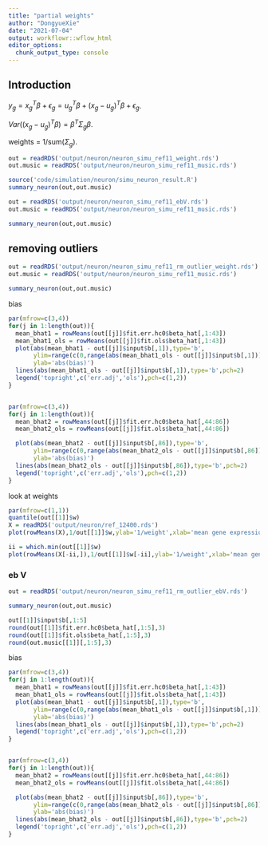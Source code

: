 ```yaml
---
title: "partial weights"
author: "DongyueXie"
date: "2021-07-04"
output: workflowr::wflow_html
editor_options:
  chunk_output_type: console
---
```


## Introduction

 $y_g = x_g^T\beta+\epsilon_g = u_g^T\beta + (x_g-u_g)^T\beta+\epsilon_g$.
 
 $Var((x_g-u_g)^T\beta) = \beta^T\Sigma_g\beta$.
 
 weights = 1/sum($\Sigma_g$).

```r

out = readRDS('output/neuron/neuron_simu_ref11_weight.rds')
out.music = readRDS('output/neuron/neuron_simu_ref11_music.rds')

source('code/simulation/neuron/simu_neuron_result.R')
summary_neuron(out,out.music)
```



```r
out = readRDS('output/neuron/neuron_simu_ref11_ebV.rds')
out.music = readRDS('output/neuron/neuron_simu_ref11_music.rds')

summary_neuron(out,out.music)
```



## removing outliers

```r

out = readRDS('output/neuron/neuron_simu_ref11_rm_outlier_weight.rds')
out.music = readRDS('output/neuron/neuron_simu_ref11_music.rds')

summary_neuron(out,out.music)
```

bias

```r
par(mfrow=c(3,4))
for(j in 1:length(out)){
  mean_bhat1 = rowMeans(out[[j]]$fit.err.hc0$beta_hat[,1:43])
  mean_bhat1_ols = rowMeans(out[[j]]$fit.ols$beta_hat[,1:43])
  plot(abs(mean_bhat1 - out[[j]]$input$b[,1]),type='b',
       ylim=range(c(0,range(abs(mean_bhat1_ols - out[[j]]$input$b[,1])))),
       ylab='abs(bias)')
  lines(abs(mean_bhat1_ols - out[[j]]$input$b[,1]),type='b',pch=2)
  legend('topright',c('err.adj','ols'),pch=c(1,2))
}


par(mfrow=c(3,4))
for(j in 1:length(out)){
  mean_bhat2 = rowMeans(out[[j]]$fit.err.hc0$beta_hat[,44:86])
  mean_bhat2_ols = rowMeans(out[[j]]$fit.ols$beta_hat[,44:86])

  plot(abs(mean_bhat2 - out[[j]]$input$b[,86]),type='b',
       ylim=range(c(0,range(abs(mean_bhat2_ols - out[[j]]$input$b[,86])))),
       ylab='abs(bias)')
  lines(abs(mean_bhat2_ols - out[[j]]$input$b[,86]),type='b',pch=2)
  legend('topright',c('err.adj','ols'),pch=c(1,2))
}


```


look at weights 

```r
par(mfrow=c(1,1))
quantile(out[[1]]$w)
X = readRDS('output/neuron/ref_12400.rds')
plot(rowMeans(X),1/out[[1]]$w,ylab='1/weight',xlab='mean gene expression')

ii = which.min(out[[1]]$w)
plot(rowMeans(X[-ii,]),1/out[[1]]$w[-ii],ylab='1/weight',xlab='mean gene expression')
```

### eb V


```r

out = readRDS('output/neuron/neuron_simu_ref11_rm_outlier_ebV.rds')

summary_neuron(out,out.music)

out[[1]]$input$b[,1:5]
round(out[[1]]$fit.err.hc0$beta_hat[,1:5],3)
round(out[[1]]$fit.ols$beta_hat[,1:5],3)
round(out.music[[1]][,1:5],3)

```

bias

```r
par(mfrow=c(3,4))
for(j in 1:length(out)){
  mean_bhat1 = rowMeans(out[[j]]$fit.err.hc0$beta_hat[,1:43])
  mean_bhat1_ols = rowMeans(out[[j]]$fit.ols$beta_hat[,1:43])
  plot(abs(mean_bhat1 - out[[j]]$input$b[,1]),type='b',
       ylim=range(c(0,range(abs(mean_bhat1_ols - out[[j]]$input$b[,1])))),
       ylab='abs(bias)')
  lines(abs(mean_bhat1_ols - out[[j]]$input$b[,1]),type='b',pch=2)
  legend('topright',c('err.adj','ols'),pch=c(1,2))
}


par(mfrow=c(3,4))
for(j in 1:length(out)){
  mean_bhat2 = rowMeans(out[[j]]$fit.err.hc0$beta_hat[,44:86])
  mean_bhat2_ols = rowMeans(out[[j]]$fit.ols$beta_hat[,44:86])

  plot(abs(mean_bhat2 - out[[j]]$input$b[,86]),type='b',
       ylim=range(c(0,range(abs(mean_bhat2_ols - out[[j]]$input$b[,86])))),
       ylab='abs(bias)')
  lines(abs(mean_bhat2_ols - out[[j]]$input$b[,86]),type='b',pch=2)
  legend('topright',c('err.adj','ols'),pch=c(1,2))
}


```
